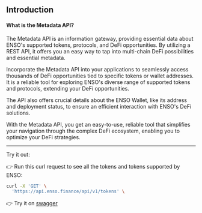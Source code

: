 
## Introduction

#### What is the Metadata API?

The Metadata API is an information gateway, providing essential data about ENSO's supported tokens, protocols, and DeFi opportunities. By utilizing a REST API, it offers you an easy way to tap into multi-chain DeFi possibilities and essential metadata.

Incorporate the Metadata API into your applications to seamlessly access thousands of DeFi opportunities tied to specific tokens or wallet addresses. It is a reliable tool for exploring ENSO's diverse range of supported tokens and protocols, extending your DeFi opportunities.

The API also offers crucial details about the ENSO Wallet, like its address and deployment status, to ensure an efficient interaction with ENSO's DeFi solutions.

With the Metadata API, you get an easy-to-use, reliable tool that simplifies your navigation through the complex DeFi ecosystem, enabling you to optimize your DeFi strategies.

---

<Callout type="info" emoji="💡">
  Try it out:
</Callout>

👉 Run this curl request to see all the tokens and tokens supported by ENSO:

```bash copy
curl -X 'GET' \
  'https://api.enso.finance/api/v1/tokens' \
```

👉 Try it on [swagger](https://api.enso.finance/api#/metadata/TokensController_tokens)
